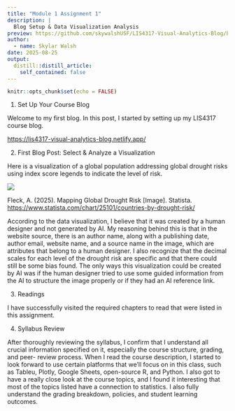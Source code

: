```yaml
---
title: "Module 1 Assignment 1"
description: |
  Blog Setup & Data Visualization Analysis
preview: https://github.com/skywalshUSF/LIS4317-Visual-Analytics-Blog/blob/main/_posts/2025-08-25-module-1-assignment-1/M1A1_Visualization.png?raw=true
author:
  - name: Skylar Walsh
date: 2025-08-25
output:
  distill::distill_article:
    self_contained: false
---
```


```r
knitr::opts_chunk$set(echo = FALSE)
```

1.  Set Up Your Course Blog

Welcome to my first blog. In this post, I started by setting up my LIS4317 course blog.

<https://lis4317-visual-analytics-blog.netlify.app/>

2.  First Blog Post: Select & Analyze a Visualization

Here is a visualization of a global population addressing global drought risks using index score legends to indicate the level of risk.

![](M1A1_Visualization.png)

Fleck, A. (2025). Mapping Global Drought Risk [Image]. Statista. <https://www.statista.com/chart/25101/countries-by-drought-risk/>

According to the data visualization, I believe that it was created by a human designer and not generated by AI. My reasoning behind this is that in the website source, there is an author name, along with a publishing date, author email, website name, and a source name in the image, which are attributes that belong to a human designer. I also recognize that the decimal scales for each level of the drought risk are specific and that there could still be some bias found. The only ways this visualization could be created by AI was if the human designer tried to use some guided information from the AI to structure the image properly or if they had an AI reference link.

3.  Readings

I have successfully visited the required chapters to read that were listed in this assignment.

4.  Syllabus Review

After thoroughly reviewing the syllabus, I confirm that I understand all crucial information specified on it, especially the course structure, grading, and peer- review process. When I read the course description, I started to look forward to use certain platforms that we'll focus on in this class, such as Tableu, Plotly, Google Sheets, open-source R, and Python. I also got to have a really close look at the course topics, and I found it interesting that most of the topics listed have a connection to statistics. I also fully understand the grading breakdown, policies, and student learning outcomes.
